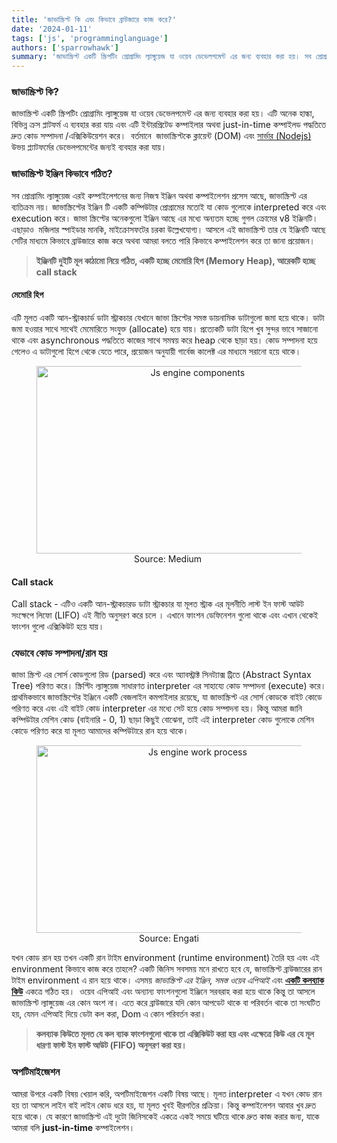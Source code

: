 ```yaml
---
title: 'জাভাস্ক্রিপ্ট কি এবং কিভাবে ব্রাউজারে কাজ করে?'
date: '2024-01-11'
tags: ['js', 'programminglanguage']
authors: ['sparrowhawk']
summary: 'জাভাস্ক্রিপ্ট একটি স্ক্রিপটিং প্রোগ্রামিং ল্যাঙ্গুয়েজ যা ওয়েব ডেভেলপমেন্ট এর জন্য ব্যবহার করা হয়। সব প্রোগ্রামিং ল্যাঙ্গুয়েজ এরই কম্পাইলেশনের জন্য নিজস্ব ইঞ্জিন অথবা কম্পাইলেশন প্রসেস আছে, জাভাস্ক্রিপ্ট এর ব্যতিক্রম নয়। জাভাস্ক্রিপ্টের ইঞ্জিন টি একটি কম্পিউটার প্রোগ্রামের মতোই ।'
---
```


### জাভাস্ক্রিপ্ট কি?

জাভাস্ক্রিপ্ট একটি স্ক্রিপটিং প্রোগ্রামিং ল্যাঙ্গুয়েজ যা ওয়েব ডেভেলপমেন্ট এর জন্য ব্যবহার করা হয়। এটি অনেক হাল্কা, বিভিন্ন ক্রস প্লাটফর্ম এ ব্যবহার করা যায় এবং এটি ইন্টারপ্রিটেড কম্পাইলার অথবা just-in-time কম্পাইলড পদ্ধতিতে দ্রুত কোড সম্পাদনা /এক্সিকিউয়েশন করে।  বর্তমানে  জাভাস্ক্রিপ্টকে ক্লায়েন্ট (DOM) এবং [সার্ভার (Nodejs) ](https://mustanjid.github.io/blog/what-is-nodejs/)উভয় প্ল্যাটফর্মের ডেভেলপমেন্টের জন্যই ব্যবহার করা যায়।

### জাভাস্ক্রিপ্ট ইঞ্জিন কিভাবে গঠিত?

সব প্রোগ্রামিং ল্যাঙ্গুয়েজ এরই কম্পাইলেশনের জন্য নিজস্ব ইঞ্জিন অথবা কম্পাইলেশন প্রসেস আছে, জাভাস্ক্রিপ্ট এর ব্যতিক্রম নয়। জাভাস্ক্রিপ্টের ইঞ্জিন টি একটি কম্পিউটার প্রোগ্রামের মতোই যা কোড গুলোকে interpreted করে এবং execution করে। জাভা স্ক্রিপ্টের অনেকগুলো ইঞ্জিন আছে এর মধ্যে অন্যতম হচ্ছে গুগল ক্রোমের v8 ইঞ্জিনটি। এছাড়াও  মজিলার স্পাইডার মানকি, মাইক্রোসফটের চরকা উল্লেখযোগ্য। আসলে এই জাভাস্ক্রিপ্ট তার যে ইঞ্জিনটি আছে সেটির মাধ্যমে কিভাবে ব্রাউজারে কাজ করে অথবা আমরা বলতে পারি কিভাবে কম্পাইলেশন করে তা জানা প্রয়োজন।


> **ইঞ্জিনটি দুইটি মূল কাঠামো নিয়ে গঠিত, একটি হচ্ছে মেমোরি হিপ (Memory Heap), আরেকটি হচ্ছে call stack**


#### মেমোরি হিপ

এটি মূলত একটি আন-স্ট্রাকচার্ড ডাটা স্ট্রাকচার যেখানে জাভা স্ক্রিপ্টের সমস্ত ডায়নামিক ডাটাগুলো জমা হয়ে থাকে। ডাটা জমা হওয়ার সাথে সাথেই মেমোরিতে সংযুক্ত (allocate) হয়ে যায়। প্রত্যেকটি ডাটা হিপে খুব সুন্দর ভাবে সাজানো থাকে এবং asynchronous পদ্ধতিতে কাজের সাথে সমন্বয় করে heap থেকে ছাড়া হয়। কোড সম্পাদনা হয়ে গেলেও এ ডাটাগুলো হিপে থেকে যেতে পারে, প্রয়োজন অনুযায়ী গার্বেজ কালেক্ট এর মাধ্যমে সরানো হয়ে থাকে।

<center>
<figure>
<img height="300" width="500" alt="Js engine components" title="Js engine components" src="https://assets-global.website-files.com/5ef788f07804fb7d78a4127a/626f6337e11f082ebf1e4d70_kinse98CDmvflgPshHgOomUovkd1DbAyoRkyhbGwP7pJKAGcslZjRYMmuoXqnC9A2L67alEIoxsL_R7z4EC7QzXFjrHq3ScHKgadxaE0ODBTAFh_b6fmcS6wik9PCMfC4LtWy_WL.png" />
<figcaption>Source: Medium </figcaption>
</figure>
</center>

#### Call stack

Call stack - এটিও একটি আন-স্ট্রাকচারড ডাটা স্ট্রাকচার যা মূলত স্ট্রাক এর মূলনীতি লাস্ট ইন ফাস্ট আউট সংক্ষেপে লিফো (LIFO) এই নীতি অনুসরণ করে চলে । এখানে ফাংশন ডেফিনেশন গুলো থাকে এবং এখান থেকেই ফাংশন গুলো এক্সিকিউট হয়ে যায়।

### যেভাবে কোড সম্পাদনা/রান হয়

জাভা স্ক্রিপ্ট এর সোর্স কোডগুলো রিড (parsed) করে এবং অ্যাবস্ট্রাক্ট সিনট্যাক্স ট্রিতে (Abstract Syntax Tree) পরিণত করে। স্ক্রিপ্টিং ল্যাঙ্গুয়েজ সাধারণত interpreter এর সাহায্যে কোড সম্পাদনা (execute) করে। প্রাথমিকভাবে জাভাস্ক্রিপ্টের ইঞ্জিনে একটি বেজলাইন কমপাইলার রয়েছে, যা জাভাস্ক্রিপ্ট এর সোর্স কোডকে বাইট কোডে পরিণত করে এবং এই বাইট কোড interpreter এর মধ্যে সেট হয়ে কোড সম্পাদনা হয়। কিন্তু আমরা জানি কম্পিউটার মেশিন কোড (বাইনারি - 0, 1) ছাড়া কিছুই বোঝেনা, তাই এই interpreter কোড গুলোকে মেশিন কোডে পরিণত করে যা মূলত আমাদের কম্পিউটারে রান হয়ে থাকে।

<center>
<figure>
<img height="300" width="500" alt="Js engine work process" title="Js engine work process" src="https://assets-global.website-files.com/5ef788f07804fb7d78a4127a/626f63373ef65674fa6cabee_3VCgNiMb2d6IvaT7YmgdMHTpt_2gotv0IGoZlhCz9_u9HOCxPRcapkFd7r_73NDDZ8gZLhHIE1odOTWRJmZzh0rZVymJO4zIhcfzcKBfn-EykYOdvMFsJJIkwiS3jrnHKYLDwiyM.png" />
<figcaption>Source: Engati</figcaption>
</figure>
</center>


যখন কোড রান হয় তখন একটি রান টাইম environment (runtime environment) তৈরি হয় এবং এই environment কিভাবে কাজ করে তাহলে? একটি জিনিস সবসময় মনে রাখতে হবে যে, জাভাস্ক্রিপ্ট ব্রাউজারের রান টাইম environment এ রান হয়ে থাকে। এসময় *জাভাস্ক্রিপ্ট এর ইঞ্জিন*, *সমস্ত ওয়েব এপিআই* এবং <u>**একটি কলব্যাক কিউ**</u> একত্রে গঠিত হয়।  ওয়েব এপিআই এবং অন্যান্য ফাংশনগুলো ইঞ্জিনে সরবরাহ করা হয়ে থাকে কিন্তু তা আসলে জাভাস্ক্রিপ্ট ল্যাঙ্গুয়েজ এর কোন অংশ না। এতে করে ব্রাউজারে যদি কোন আপডেট থাকে বা পরিবর্তন থাকে তা সংঘটিত হয়, যেমন এপিআই দিয়ে ডেটা কল করা, Dom এ কোন পরিবর্তন করা। 

> **কলব্যাক কিউতে মূলত যে কল ব্যাক ফাংশনগুলো থাকে তা এক্সিকিউট করা হয় এবং এক্ষেত্রে কিউ এর যে মূল ধারণা ফাস্ট ইন ফাস্ট আউট (FIFO) অনুসরণ করা হয়।**

### অপটিমাইজেশন

আমরা উপরে একটি বিষয় খেয়াল করি, অপটিমাইজেশন একটি বিষয় আছে। মূলত interpreter এ যখন কোড রান হয় তা আসলে লাইন বাই লাইন কোড ধরে হয়, যা মূলত খুবই ধীরগতির প্রক্রিয়া। কিন্তু কম্পাইলেশন আবার খুব দ্রুত হয়ে থাকে। যে কারণে জাভাস্ক্রিপ্ট এই দুটো জিনিসকেই একত্রে একই সময়ে ঘটিয়ে থাকে দ্রুত কাজ করার জন্য, যাকে আমরা বলি **just-in-time** কম্পাইলেশন।